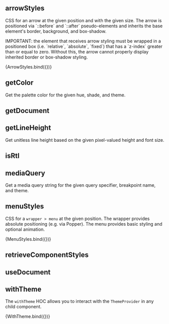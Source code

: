 
<Meta title="Components/Theming/Utils" />

## arrowStyles

CSS for an arrow at the given position and with the given size. The arrow is
positioned via \`::before\` and \`::after\` pseudo-elements and inherits the
base element's border, background, and box-shadow.

IMPORTANT: the element that receives arrow styling must be wrapped in a
positioned box (i.e. \`relative\`, \`absolute\`, \`fixed\`) that has a \`z-index\`
greater than or equal to zero. Without this, the arrow cannot properly
display inherited border or box-shadow styling.

<Canvas>
  <Story
    name="arrowStyles()"
    args={{
      position: 'bottom',
      hasBoxShadow: true,
      hasBorder: true,
      isAnimated: false,
      size: 6,
      inset: 0
    }}
    argTypes={{
      position: {
        name: 'Position',
        control: {
          type: 'select',
          options: [
            'top',
            'top-left',
            'top-right',
            'right',
            'right-top',
            'right-bottom',
            'bottom',
            'bottom-left',
            'bottom-right',
            'left',
            'left-top',
            'left-bottom'
          ]
        }
      },
      hasBoxShadow: {
        name: 'Box shadow'
      },
      hasBorder: {
        name: 'Border'
      },
      isAnimated: {
        name: 'Animate'
      },
      size: {
        name: 'Size (px)',
        control: { type: 'range', min: 2, max: 10, step: 1 }
      },
      inset: {
        name: 'Inset (px)',
        control: { type: 'range', min: -4, max: 4, step: 1 }
      }
    }}
  >
    {ArrowStyles.bind({})}
  </Story>
</Canvas>

## getColor

Get the palette color for the given hue, shade, and theme.

## getDocument

## getLineHeight

Get unitless line height based on the given pixel-valued height and font size.

## isRtl

## mediaQuery

Get a media query string for the given query specifier, breakpoint name, and theme.

## menuStyles

CSS for a `wrapper > menu` at the given position. The wrapper provides
absolute positioning (e.g. via Popper). The menu provides basic styling and
optional animation.

<Canvas>
  <Story
    name="menuStyles()"
    args={{
      position: 'bottom',
      isAnimated: true
    }}
    argTypes={{
      position: {
        name: 'Position',
        control: {
          type: 'select',
          options: [
            'top',
            'right',
            'bottom',
            'left',
          ]
        }
      },
      isAnimated: {
        name: 'Animate'
      }
    }}
  >
    {MenuStyles.bind({})}
  </Story>
</Canvas>

## retrieveComponentStyles

## useDocument

## withTheme

The `withTheme` HOC allows you to interact with the `ThemeProvider` in
any child component.

<Canvas>
  <Story
    name="withTheme()"
    args={{
      isRtl: true
    }}
    argTypes={{
      isRtl: {
        name: 'RTL'
      }
    }}
  >
    {WithTheme.bind({})}
  </Story>
</Canvas>
